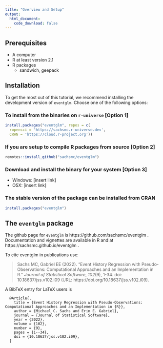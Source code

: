 ```yaml
---
title: "Overview and Setup"
output:
  html_document:
    code_download: false
---
```



## Prerequisites

- A computer
- R at least version 2.1
- R packages
    - sandwich, geepack

## Installation

To get the most out of this tutorial, we recommend installing the development version of `eventglm`. Choose one of the following options: 


### To install from the binaries on `r-universe` [Option 1]

```r
install.packages("eventglm", repos = c(
  ropensci = 'https://sachsmc.r-universe.dev',
  CRAN = 'https://cloud.r-project.org'))
```


### **If you are setup to compile R packages from source** [Option 2] 

```r
remotes::install_github("sachsmc/eventglm")
```


### Download and install the binary for your system [Option 3]

- Windows: [insert link]
- OSX: [insert link]


### The stable version of the package can be installed from CRAN

```r
install.packages("eventglm")
```


## The `eventglm` package

The github page for `eventglm` is https://github.com/sachsmc/eventglm . Documentation and vignettes are available in R and at https://sachsmc.github.io/eventglm . 

To cite eventglm in publications use:

> Sachs MC, Gabriel EE (2022). “Event History Regression with Pseudo-Observations: Computational
> Approaches and an Implementation in R.” _Journal of Statistical Software_, *102*(9), 1-34. doi:
> 10.18637/jss.v102.i09 (URL: https://doi.org/10.18637/jss.v102.i09).

A BibTeX entry for LaTeX users is

```
  @Article{,
    title = {Event History Regression with Pseudo-Observations: Computational Approaches and an Implementation in {R}},
    author = {Michael C. Sachs and Erin E. Gabriel},
    journal = {Journal of Statistical Software},
    year = {2022},
    volume = {102},
    number = {9},
    pages = {1--34},
    doi = {10.18637/jss.v102.i09},
  }
```


